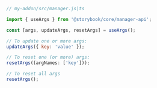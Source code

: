 ```js
// my-addon/src/manager.js|ts

import { useArgs } from '@storybook/core/manager-api';

const [args, updateArgs, resetArgs] = useArgs();

// To update one or more args:
updateArgs({ key: 'value' });

// To reset one (or more) args:
resetArgs((argNames: ['key']));

// To reset all args
resetArgs();
```
